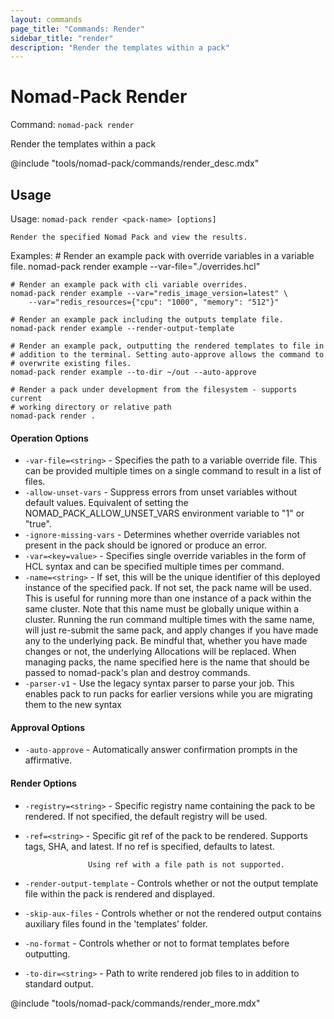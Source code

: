 ```yaml
---
layout: commands
page_title: "Commands: Render"
sidebar_title: "render"
description: "Render the templates within a pack"
---
```


# Nomad-Pack Render

Command: `nomad-pack render`

Render the templates within a pack

@include "tools/nomad-pack/commands/render_desc.mdx"

## Usage

Usage: `nomad-pack render <pack-name> [options]`


	Render the specified Nomad Pack and view the results.

Examples:
	# Render an example pack with override variables in a variable file.
	nomad-pack render example --var-file="./overrides.hcl"

	# Render an example pack with cli variable overrides.
	nomad-pack render example --var="redis_image_version=latest" \
		--var="redis_resources={"cpu": "1000", "memory": "512"}"

	# Render an example pack including the outputs template file.
	nomad-pack render example --render-output-template

	# Render an example pack, outputting the rendered templates to file in
	# addition to the terminal. Setting auto-approve allows the command to
	# overwrite existing files.
	nomad-pack render example --to-dir ~/out --auto-approve

	# Render a pack under development from the filesystem - supports current
	# working directory or relative path
	nomad-pack render .

#### Operation Options

- `-var-file=<string>` - Specifies the path to a variable override file. This can
						be provided multiple times on a single command to result
						in a list of files.
- `-allow-unset-vars` - Suppress errors from unset variables without default values.
					Equivalent of setting the NOMAD_PACK_ALLOW_UNSET_VARS environment variable to "1" or "true".
- `-ignore-missing-vars` - Determines whether override variables not present in the
					pack should be ignored or produce an error.
- `-var=<key=value>` - Specifies single override variables in the form of HCL
					syntax and can be specified multiple times per command.
- `-name=<string>` - If set, this will be the unique identifier of this deployed
					instance of the specified pack. If not set, the pack name
					will be used. This is useful for running more than one
					instance of a pack within the same cluster. Note that this
					name must be globally unique within a cluster. Running the
					run command multiple times with the same name, will just
					re-submit the same pack, and apply changes if you have made
					any to the underlying pack. Be mindful that, whether you
					have made changes or not, the underlying Allocations will be
					replaced. When managing packs, the name specified here is
					the name that should be passed to nomad-pack's plan and
					destroy commands.
- `-parser-v1` - Use the legacy syntax parser to parse your job. This
			enables pack to run packs for earlier versions while you are
			migrating them to the new syntax

#### Approval Options

- `-auto-approve` - Automatically answer confirmation prompts in the
						affirmative.

#### Render Options

- `-registry=<string>` - Specific registry name containing the pack to be rendered.
					If not specified, the default registry will be used.
- `-ref=<string>` - Specific git ref of the pack to be rendered.
					Supports tags, SHA, and latest. If no ref is specified,
					defaults to latest.

					Using ref with a file path is not supported.
- `-render-output-template` - Controls whether or not the output template file within the
					pack is rendered and displayed.
- `-skip-aux-files` - Controls whether or not the rendered output contains auxiliary
					files found in the 'templates' folder.
- `-no-format` - Controls whether or not to format templates before outputting.
- `-to-dir=<string>` - Path to write rendered job files to in addition to
						standard output.

@include "tools/nomad-pack/commands/render_more.mdx"
